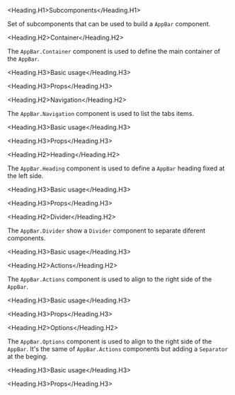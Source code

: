 

<Meta title="Components/Core/Navigation/AppBar/Subcomponents/Docs" />

<Heading.H1>Subcomponents</Heading.H1>

Set of subcomponents that can be used to build a `AppBar` component.

<Heading.H2>Container</Heading.H2>

The `AppBar.Container` component is used to define the main container of the `AppBar`.

<Heading.H3>Basic usage</Heading.H3>

<Canvas of={ContainerStories.Container} />

<Heading.H3>Props</Heading.H3>

<ArgTypes of={ContainerStories} />

<Heading.H2>Navigation</Heading.H2>

The `AppBar.Navigation` component is used to list the tabs items.

<Heading.H3>Basic usage</Heading.H3>

<Canvas of={NavigationStories.Navigation} />

<Heading.H3>Props</Heading.H3>

<ArgTypes of={NavigationStories} />

<Heading.H2>Heading</Heading.H2>

The `AppBar.Heading` component is used to define a `AppBar` heading fixed at the left side.

<Heading.H3>Basic usage</Heading.H3>

<Canvas of={HeadingStories.Heading} />

<Heading.H3>Props</Heading.H3>

<ArgTypes of={HeadingStories} />

<Heading.H2>Divider</Heading.H2>

The `AppBar.Divider` show a `Divider` component to separate diferent components.

<Heading.H3>Basic usage</Heading.H3>

<Canvas of={DividerStories.Divider} />

<Heading.H2>Actions</Heading.H2>

The `AppBar.Actions` component is used to align to the right side of the `AppBar`.

<Heading.H3>Basic usage</Heading.H3>

<Canvas of={ActionsStories.Actions} />

<Heading.H3>Props</Heading.H3>

<ArgTypes of={ActionsStories} />

<Heading.H2>Options</Heading.H2>

The `AppBar.Options` component is used to align to the right side of the `AppBar`.
It's the same of `AppBar.Actions` components but adding a `Separator` at the beging.

<Heading.H3>Basic usage</Heading.H3>

<Canvas of={OptionsStories.Options} />

<Heading.H3>Props</Heading.H3>

<ArgTypes of={OptionsStories} />
